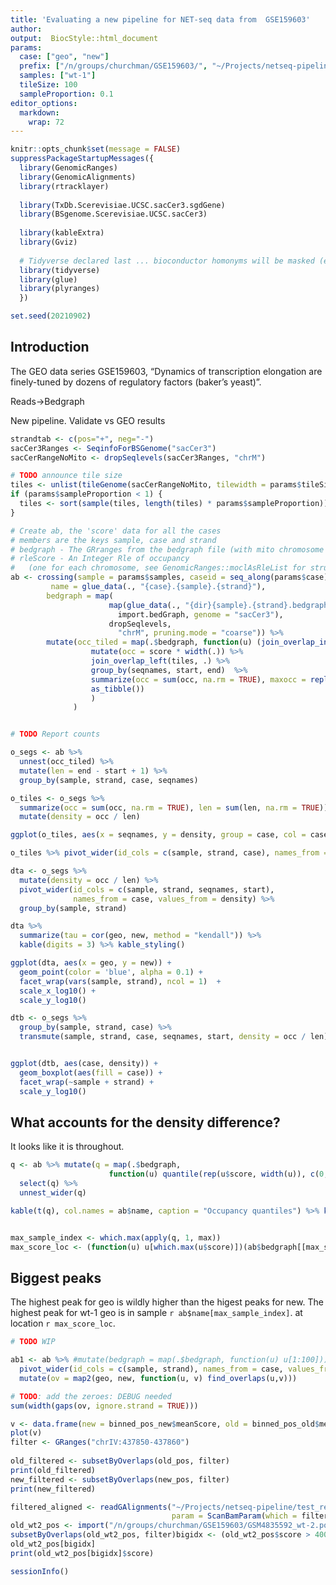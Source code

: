 ```yaml
---
title: 'Evaluating a new pipeline for NET-seq data from  GSE159603'
author:
output:  BiocStyle::html_document
params:
  case: ["geo", "new"]
  prefix: ["/n/groups/churchman/GSE159603/", "~/Projects/netseq-pipeline/test_results/wt-1_20210829/outputs/"]
  samples: ["wt-1"]
  tileSize: 100
  sampleProportion: 0.1
editor_options: 
  markdown: 
    wrap: 72
---
```


```r
knitr::opts_chunk$set(message = FALSE)
suppressPackageStartupMessages({
  library(GenomicRanges)
  library(GenomicAlignments)
  library(rtracklayer)
  
  library(TxDb.Scerevisiae.UCSC.sacCer3.sgdGene)
  library(BSgenome.Scerevisiae.UCSC.sacCer3)
  
  library(kableExtra)
  library(Gviz)
  
  # Tidyverse declared last ... bioconductor homonyms will be masked (e.g. select)
  library(tidyverse)
  library(glue)
  library(plyranges)
  })

set.seed(20210902)
```

## Introduction

The GEO data series GSE159603, "Dynamics of transcription elongation are
finely-tuned by dozens of regulatory factors (baker's yeast)".

Reads-\>Bedgraph

New pipeline. Validate vs GEO results

```r
strandtab <- c(pos="+", neg="-")
sacCer3Ranges <- SeqinfoForBSGenome("sacCer3")
sacCerRangeNoMito <- dropSeqlevels(sacCer3Ranges, "chrM")

# TODO announce tile size
tiles <- unlist(tileGenome(sacCerRangeNoMito, tilewidth = params$tileSize))
if (params$sampleProportion < 1) {
  tiles <- sort(sample(tiles, length(tiles) * params$sampleProportion))
}

# Create ab, the 'score' data for all the cases
# members are the keys sample, case and strand
# bedgraph - The GRranges from the bedgraph file (with mito chromosome removed)
# rleScore - An Integer Rle of occupancy 
#   (one for each chromosome, see GenomicRanges::moclAsRleList for structure)
ab <- crossing(sample = params$samples, caseid = seq_along(params$case), strand = names(strandtab)) %>%   mutate(case = params$case[caseid], dir = params$prefix[caseid],
         name = glue_data(., "{case}.{sample}.{strand}"),
        bedgraph = map(
                      map(glue_data(., "{dir}{sample}.{strand}.bedgraph.gz"), 
                        import.bedGraph, genome = "sacCer3"),
                      dropSeqlevels, 
                        "chrM", pruning.mode = "coarse")) %>%
        mutate(occ_tiled = map(.$bedgraph, function(u) (join_overlap_intersect(u, tiles) %>%
                  mutate(occ = score * width(.)) %>%
                  join_overlap_left(tiles, .) %>%
                  group_by(seqnames, start, end)  %>% 
                  summarize(occ = sum(occ, na.rm = TRUE), maxocc = replace_na(max(occ) ,0)) %>%
                  as_tibble())
                  )
              )


# TODO Report counts
```

```r
o_segs <- ab %>% 
  unnest(occ_tiled) %>% 
  mutate(len = end - start + 1) %>%
  group_by(sample, strand, case, seqnames)

o_tiles <- o_segs %>% 
  summarize(occ = sum(occ, na.rm = TRUE), len = sum(len, na.rm = TRUE)) %>%
  mutate(density = occ / len)

ggplot(o_tiles, aes(x = seqnames, y = density, group = case, col = case)) + geom_point() + facet_wrap(vars(sample, strand), ncol = 1)

o_tiles %>% pivot_wider(id_cols = c(sample, strand, case), names_from = seqnames, values_from = density) %>% kable(digits = 3)  %>% kable_styling()

```

```r

dta <- o_segs %>%
  mutate(density = occ / len) %>%
  pivot_wider(id_cols = c(sample, strand, seqnames, start), 
              names_from = case, values_from = density) %>%
  group_by(sample, strand)

dta %>% 
  summarize(tau = cor(geo, new, method = "kendall")) %>% 
  kable(digits = 3) %>% kable_styling()

ggplot(dta, aes(x = geo, y = new)) + 
  geom_point(color = 'blue', alpha = 0.1) + 
  facet_wrap(vars(sample, strand), ncol = 1)  + 
  scale_x_log10() + 
  scale_y_log10()

dtb <- o_segs %>% 
  group_by(sample, strand, case) %>% 
  transmute(sample, strand, case, seqnames, start, density = occ / len)


ggplot(dtb, aes(case, density)) + 
  geom_boxplot(aes(fill = case)) +
  facet_wrap(~sample + strand) +
  scale_y_log10()
```
## What accounts for the density difference?

It looks like it is throughout.

```r
q <- ab %>% mutate(q = map(.$bedgraph, 
                      function(u) quantile(rep(u$score, width(u)), c(0,.25,.75,seq(.9,.99,.01),seq(.991,1,.001))))) %>% 
  select(q) %>% 
  unnest_wider(q)

kable(t(q), col.names = ab$name, caption = "Occupancy quantiles") %>% kable_styling()


max_sample_index <- which.max(apply(q, 1, max))
max_score_loc <- (function(u) u[which.max(u$score)])(ab$bedgraph[[max_sample_index]])

```
## Biggest peaks

The highest peak for geo is wildly higher than the higest peaks for new.
The highest peak for wt-1 geo is in sample `r ab$name[max_sample_index]`.
at location `r max_score_loc`.

```r
# TODO WIP

ab1 <- ab %>% #mutate(bedgraph = map(.$bedgraph, function(u) u[1:100])) %>%
  pivot_wider(id_cols = c(sample, strand), names_from = case, values_from = bedgraph) %>%
  mutate(ov = map2(geo, new, function(u, v) find_overlaps(u,v)))

# TODO: add the zeroes: DEBUG needed
sum(width(gaps(ov, ignore.strand = TRUE)))

```   

```r
v <- data.frame(new = binned_pos_new$meanScore, old = binned_pos_old$meanScore)
plot(v)
filter <- GRanges("chrIV:437850-437860")
 
old_filtered <- subsetByOverlaps(old_pos, filter)
print(old_filtered)
new_filtered <- subsetByOverlaps(new_pos, filter)
print(new_filtered)

filtered_aligned <- readGAlignments("~/Projects/netseq-pipeline/test_results/wt-1_20210829/outputs/wt-1.aligned.bam", 
                                    param = ScanBamParam(which = filter))
old_wt2_pos <- import("/n/groups/churchman/GSE159603/GSM4835592_wt-2.pos.bedgraph.gz", genome = "sacCer3")
subsetByOverlaps(old_wt2_pos, filter)bigidx <- (old_wt2_pos$score > 4000)
old_wt2_pos[bigidx]
print(old_wt2_pos[bigidx]$score)
```

```r
sessionInfo()
```
